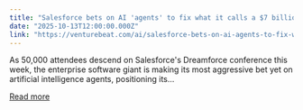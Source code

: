 ```yaml
---
title: "Salesforce bets on AI 'agents' to fix what it calls a $7 billion problem in enterprise software"
date: "2025-10-13T12:00:00.000Z"
link: "https://venturebeat.com/ai/salesforce-bets-on-ai-agents-to-fix-what-it-calls-a-usd7-billion-problem-in"
---
```


As 50,000 attendees descend on Salesforce&#x27;s Dreamforce conference this week, the enterprise software giant is making its most aggressive bet yet on artificial intelligence agents, positioning its...

[Read more](https://venturebeat.com/ai/salesforce-bets-on-ai-agents-to-fix-what-it-calls-a-usd7-billion-problem-in)
